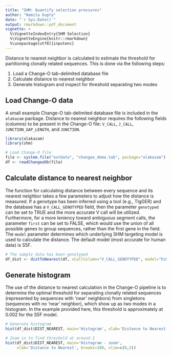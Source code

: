 ```yaml
---
title: "SHM: Quantify selection pressures"
author: "Namita Gupta"
date: "`r Sys.Date()`"
output: rmarkdown::pdf_document
vignette: >
  %\VignetteIndexEntry{SHM Selection}
  %\VignetteEngine{knitr::rmarkdown}
  %\usepackage[utf8]{inputenc}
---
```


Distance to nearest neighbor is calculated to estimate the threshold 
for partitioning clonally related sequences. This is done via the 
following steps:

1. Load a Change-O tab-delimited database file
2. Calculate distance to nearest neighbor
3. Generate histogram and inspect for threshold separating two modes

Load Change-O data
--------------------------------------------------------------------------------
A small example Change-O tab-delimited database file is included in the 
`alakazam` package. Distance to nearest neighbor requires the following fields 
(columns) to be present in the Change-O file: `V_CALL`, `J_CALL`, 
`JUNCTION_GAP_LENGTH`, and `JUNCTION`.

```r
library(alakazam)
library(shm)

# Load Change-O file
file <- system.file("extdata", "changeo_demo.tab", package="alakazam")
df <- readChangeoDb(file)
```

Calculate distance to nearest neighbor
--------------------------------------------------------------------------------
The function for calculating distance between every sequence and its nearest
neighbor takes a few parameters to adjust how the distance is measured. If a 
genotype has been inferred using a tool (e.g., TIgGER) and the database has a
`V_CALL_GENOTYPED` field, then the parameter `genotyped` can be set to TRUE and 
the more accurate V call will be utilized. Furthermore, for a more leniency 
toward ambiguous segment calls, the parameter `first` can be set to FALSE, which 
would use the union of all possible genes to group sequences, rather than the 
first gene in the field. The `model` parameter determines which underlying SHM 
targeting model is used to calculate the distance. The default model (most 
accurate for human data) is S5F.


```r
# The sample data has been genotyped
df_dist <- distToNearest(df, vCallColumn="V_CALL_GENOTYPED", model="hs5f", first=FALSE)
```

Generate histogram
--------------------------------------------------------------------------------
The use of the distance to nearest calculation in the Change-O pipeline is to 
determine the optimal threshold for separating clonally related sequences 
(represented by sequences with 'near' neighbors) from singletons (sequences 
with no 'near' neighbor), which show up as two modes in a histogram. In the 
example provided here, this threshold is approximately at 0.002 for the 
S5F model.

```r
# Generate histogram
hist(df_dist$DIST_NEAREST, main='Histogram', xlab='Distance to Nearest', breaks=50)

# Zoom in to find threshold at around 2
hist(df_dist$DIST_NEAREST, main='Histogram - zoom', 
     xlab='Distance to Nearest', breaks=100, xlim=c(0,5))
```